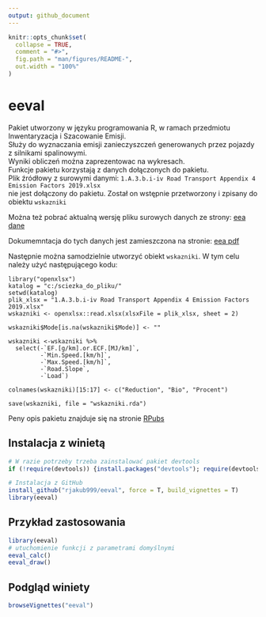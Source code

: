 ```yaml
---
output: github_document
---
```


<!-- README.md is generated from README.Rmd. Please edit that file -->

```r
knitr::opts_chunk$set(
  collapse = TRUE,
  comment = "#>",
  fig.path = "man/figures/README-",
  out.width = "100%"
)
```

# eeval

Pakiet utworzony w języku programowania R, w ramach przedmiotu Inwentaryzacja i Szacowanie Emisji.  
Służy do wyznaczania emisji zanieczyszczeń generowanych przez pojazdy z silnikami spalinowymi.  
Wyniki obliczeń można zaprezentowac na wykresach.  
Funkcje pakietu korzystają z danych dołączonych do pakietu.  
Plik źródłowy z surowymi danymi:  `1.A.3.b.i-iv Road Transport Appendix 4 Emission Factors 2019.xlsx`  
nie jest dołączony do pakietu. Został on wstępnie przetworzony i zpisany do obiektu `wskazniki`

Można też pobrać aktualną wersję pliku surowych danych ze strony:
[eea dane](https://www.eea.europa.eu/publications/emep-eea-guidebook-2019/part-b-sectoral-guidance-chapters/1-energy/1-a-combustion/road-transport-appendix-4-emission/view)

Dokumemntacja do tych danych jest zamieszczona na stronie:
[eea pdf](https://www.eea.europa.eu/publications/emep-eea-guidebook-2019/part-b-sectoral-guidance-chapters/1-energy/1-a-combustion/1-a-3-b-i/view)

Następnie można samodzielnie utworzyć obiekt `wskazniki`. W tym celu należy użyć następującego kodu:

```
library("openxlsx")
katalog = "c:/sciezka_do_pliku/"
setwd(katalog)
plik_xlsx = "1.A.3.b.i-iv Road Transport Appendix 4 Emission Factors 2019.xlsx"
wskazniki <- openxlsx::read.xlsx(xlsxFile = plik_xlsx, sheet = 2)

wskazniki$Mode[is.na(wskazniki$Mode)] <- ""

wskazniki <-wskazniki %>% 
  select(-`EF.[g/km].or.ECF.[MJ/km]`,
         -`Min.Speed.[km/h]`,
         -`Max.Speed.[km/h]`,
         -`Road.Slope`,
         -`Load`)

colnames(wskazniki)[15:17] <- c("Reduction", "Bio", "Procent")

save(wskazniki, file = "wskazniki.rda")
```


Peny opis pakietu znajduje się na stronie [RPubs](https://rpubs.com/rjakub/eeval_winieta)


## Instalacja z winietą

```r
# W razie potrzeby trzeba zainstalować pakiet devtools
if (!require(devtools)) {install.packages("devtools"); require(devtools)}

# Instalacja z GitHub
install_github("rjakub999/eeval", force = T, build_vignettes = T)
library(eeval)
```

## Przykład zastosowania


```r
library(eeval)
# utuchomienie funkcji z parametrami domyślnymi
eeval_calc()
eeval_draw()
```



## Podgląd winiety

```r
browseVignettes("eeval")
```

